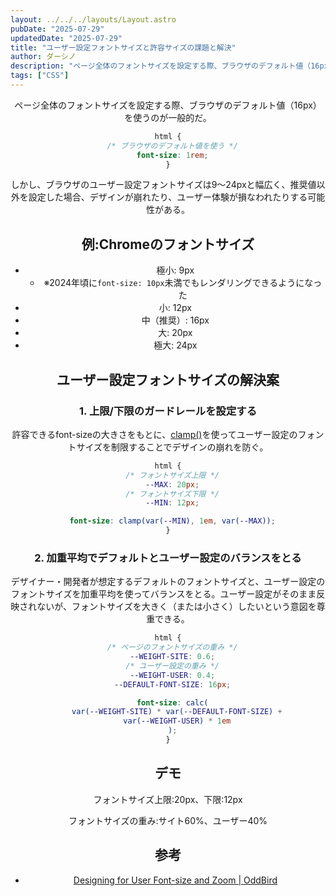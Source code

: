 ```yaml
---
layout: ../../../layouts/Layout.astro
pubDate: "2025-07-29"
updatedDate: "2025-07-29"
title: "ユーザー設定フォントサイズと許容サイズの課題と解決"
author: ダーシノ
description: "ページ全体のフォントサイズを設定する際、ブラウザのデフォルト値（16px）を使うのが一般的だ。しかし、ブラウザのユーザー設定フォントサイズは9〜24pxと幅広く、推奨値以外を設定した場合、デザインが崩れたり、ユーザー体験が損なわれたりする可能性がある。"
tags: ["CSS"]
---
```



<Header {...frontmatter} />


ページ全体のフォントサイズを設定する際、ブラウザのデフォルト値（16px）を使うのが一般的だ。

```css
html {
  /* ブラウザのデフォルト値を使う */
  font-size: 1rem;
}
```

しかし、ブラウザのユーザー設定フォントサイズは9〜24pxと幅広く、推奨値以外を設定した場合、デザインが崩れたり、ユーザー体験が損なわれたりする可能性がある。

## 例:Chromeのフォントサイズ

- 極小: 9px
  - ※2024年頃に`font-size: 10px`未満でもレンダリングできるようになった
- 小: 12px
- 中（推奨）: 16px
- 大: 20px
- 極大: 24px

## ユーザー設定フォントサイズの解決案

### 1. 上限/下限のガードレールを設定する

許容できるfont-sizeの大きさをもとに、[clamp()](https://developer.mozilla.org/en-US/docs/Web/CSS/clamp)を使ってユーザー設定のフォントサイズを制限することでデザインの崩れを防ぐ。

```css
html {
  /* フォントサイズ上限 */
  --MAX: 20px;
  /* フォントサイズ下限 */
  --MIN: 12px;

  font-size: clamp(var(--MIN), 1em, var(--MAX));
}
```

### 2. 加重平均でデフォルトとユーザー設定のバランスをとる

デザイナー・開発者が想定するデフォルトのフォントサイズと、ユーザー設定のフォントサイズを加重平均を使ってバランスをとる。ユーザー設定がそのまま反映されないが、フォントサイズを大きく（または小さく）したいという意図を尊重できる。

```css
html {
  /* ページのフォントサイズの重み */
  --WEIGHT-SITE: 0.6;
  /* ユーザー設定の重み */
  --WEIGHT-USER: 0.4;
  --DEFAULT-FONT-SIZE: 16px;

  font-size: calc(
    var(--WEIGHT-SITE) * var(--DEFAULT-FONT-SIZE) +
    var(--WEIGHT-USER) * 1em
  );
}
```



## デモ

<section id="demo">
  <p class="guard">フォントサイズ上限:20px、下限:12px</p>
  <p class="avg">フォントサイズの重み:サイト60%、ユーザー40%</p>
</section>

<style>{`
#demo {
  font-size: 1rem;
  .guard {
    font-size: clamp(12px, 1em, 20px);
  }
  .avg {
    font-size: calc(0.6 * 16px + 0.4 * 1em);
  }
}
`}</style>

## 参考

- [Designing for User Font\-size and Zoom \| OddBird](https://www.oddbird.net/2025/07/22/size-preferences/)
